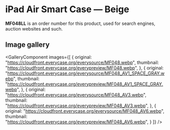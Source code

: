
# iPad Air Smart Case — Beige

<Callout type='info' emoji='👉🏻'>**MF048LL** is an order number for this product, used for search engines, auction websites and such.</Callout>

## Image gallery

<GalleryComponent
    images={[
      {
        original: "https://cloudfront.everycase.org/everysource/MF048.webp",
        thumbnail: "https://cloudfront.everycase.org/everypreview/MF048.webp",
      },
      {
        original: "https://cloudfront.everycase.org/everysource/MF048_AV1_SPACE_GRAY.webp",
        thumbnail: "https://cloudfront.everycase.org/everypreview/MF048_AV1_SPACE_GRAY.webp",
      },
      {
        original: "https://cloudfront.everycase.org/everysource/MF048_AV3.webp",
        thumbnail: "https://cloudfront.everycase.org/everypreview/MF048_AV3.webp",
      },
      {
        original: "https://cloudfront.everycase.org/everysource/MF048_AV6.webp",
        thumbnail: "https://cloudfront.everycase.org/everypreview/MF048_AV6.webp",
      }
    ]}
  />
